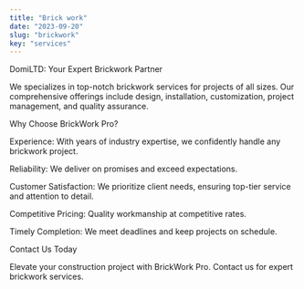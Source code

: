 ```yaml
---
title: "Brick work"
date: "2023-09-20"
slug: "brickwork"
key: "services"
---
```



DomiLTD: Your Expert Brickwork Partner

We specializes in top-notch brickwork services for projects of all sizes. Our comprehensive offerings include design, installation, customization, project management, and quality assurance.

Why Choose BrickWork Pro?

Experience: With years of industry expertise, we confidently handle any brickwork project.

Reliability: We deliver on promises and exceed expectations.

Customer Satisfaction: We prioritize client needs, ensuring top-tier service and attention to detail.

Competitive Pricing: Quality workmanship at competitive rates.

Timely Completion: We meet deadlines and keep projects on schedule.

Contact Us Today

Elevate your construction project with BrickWork Pro. Contact us for expert brickwork services.